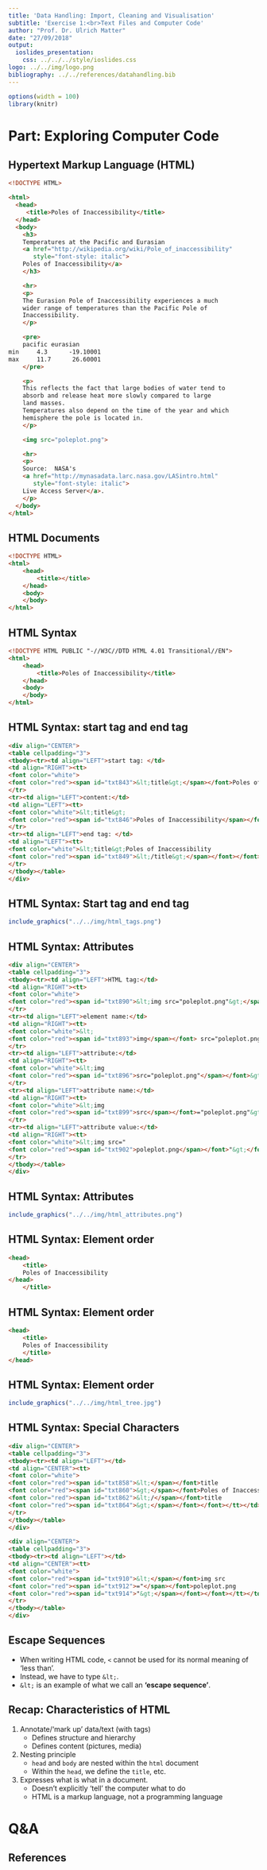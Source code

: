 ```yaml
---
title: 'Data Handling: Import, Cleaning and Visualisation'
subtitle: 'Exercise 1:<br>Text Files and Computer Code'
author: "Prof. Dr. Ulrich Matter"
date: "27/09/2018"
output:   
  ioslides_presentation:
    css: ../../../style/ioslides.css
logo: ../../img/logo.png
bibliography: ../../references/datahandling.bib
---
```




```r
options(width = 100)
library(knitr)
```


# Part: Exploring Computer Code

## Hypertext Markup Language (HTML) 

``` html
<!DOCTYPE HTML>

<html>
  <head>
     <title>Poles of Inaccessibility</title>
  </head>
  <body>
    <h3>
    Temperatures at the Pacific and Eurasian
    <a href="http://wikipedia.org/wiki/Pole_of_inaccessibility"
       style="font-style: italic">
    Poles of Inaccessibility</a>
    </h3>

    <hr>
    <p>
    The Eurasion Pole of Inaccessibility experiences a much
    wider range of temperatures than the Pacific Pole of
    Inaccessibility.
    </p>

    <pre>
    pacific eurasian
min     4.3      -19.10001
max     11.7      26.60001
    </pre>

    <p>
    This reflects the fact that large bodies of water tend to
    absorb and release heat more slowly compared to large
    land masses.
    Temperatures also depend on the time of the year and which
    hemisphere the pole is located in.
    </p>

    <img src="poleplot.png">

    <hr>
    <p>
    Source:  NASA's
    <a href="http://mynasadata.larc.nasa.gov/LASintro.html"
       style="font-style: italic">
    Live Access Server</a>.
    </p>
  </body>
</html>

```


## HTML Documents

``` html
<!DOCTYPE HTML>
<html>
    <head>
        <title></title>
    </head>
    <body>
    </body>
</html>
```


## HTML Syntax

``` html
<!DOCTYPE HTML PUBLIC "-//W3C//DTD HTML 4.01 Transitional//EN">
<html>
    <head>
        <title>Poles of Inaccessibility</title>
    </head>
    <body>
    </body>
</html>
```


## HTML Syntax: start tag and end tag
``` html

<div align="CENTER">
<table cellpadding="3">
<tbody><tr><td align="LEFT">start tag: </td>
<td align="RIGHT"><tt>
<font color="white">
<font color="red"><span id="txt843">&lt;title&gt;</span></font>Poles of Inaccessibility&lt;/title&gt;</font></tt></td>
</tr>
<tr><td align="LEFT">content:</td>
<td align="LEFT"><tt>
<font color="white">&lt;title&gt;
<font color="red"><span id="txt846">Poles of Inaccessibility</span></font>&lt;/title&gt;</font></tt></td>
</tr>
<tr><td align="LEFT">end tag: </td>
<td align="LEFT"><tt>
<font color="white">&lt;title&gt;Poles of Inaccessibility
<font color="red"><span id="txt849">&lt;/title&gt;</span></font></font></tt></td>
</tr>
</tbody></table>
</div>
```


## HTML Syntax: Start tag and end tag

```r
include_graphics("../../img/html_tags.png")
```



## HTML Syntax: Attributes
``` html

<div align="CENTER">
<table cellpadding="3">
<tbody><tr><td align="LEFT">HTML tag:</td>
<td align="RIGHT"><tt>
<font color="white">
<font color="red"><span id="txt890">&lt;img src="poleplot.png"&gt;</span></font></font></tt></td>
</tr>
<tr><td align="LEFT">element name:</td>
<td align="RIGHT"><tt>
<font color="white">&lt;
<font color="red"><span id="txt893">img</span></font> src="poleplot.png"&gt;</font></tt></td>
</tr>
<tr><td align="LEFT">attribute:</td>
<td align="RIGHT"><tt>
<font color="white">&lt;img 
<font color="red"><span id="txt896">src="poleplot.png"</span></font>&gt;</font></tt></td>
</tr>
<tr><td align="LEFT">attribute name:</td>
<td align="RIGHT"><tt>
<font color="white">&lt;img 
<font color="red"><span id="txt899">src</span></font>="poleplot.png"&gt;</font></tt></td>
</tr>
<tr><td align="LEFT">attribute value:</td>
<td align="RIGHT"><tt>
<font color="white">&lt;img src="
<font color="red"><span id="txt902">poleplot.png</span></font>"&gt;</font></tt></td>
</tr>
</tbody></table>
</div>
```

## HTML Syntax: Attributes

```r
include_graphics("../../img/html_attributes.png")
```


## HTML Syntax: Element order

``` html
<head>
    <title>
    Poles of Inaccessibility
</head>
    </title>
```

## HTML Syntax: Element order

``` html
<head>
    <title>
    Poles of Inaccessibility
    </title>
</head>
```

## HTML Syntax: Element order

```r
include_graphics("../../img/html_tree.jpg")
```


## HTML Syntax: Special Characters
``` html

<div align="CENTER">
<table cellpadding="3">
<tbody><tr><td align="LEFT"></td>
<td align="CENTER"><tt>
<font color="white">
<font color="red"><span id="txt858">&lt;</span></font>title
<font color="red"><span id="txt860">&gt;</span></font>Poles of Inaccessibility
<font color="red"><span id="txt862">&lt;/</span></font>title
<font color="red"><span id="txt864">&gt;</span></font></font></tt></td>
</tr>
</tbody></table>
</div>

<div align="CENTER">
<table cellpadding="3">
<tbody><tr><td align="LEFT"></td>
<td align="CENTER"><tt>
<font color="white">
<font color="red"><span id="txt910">&lt;</span></font>img src
<font color="red"><span id="txt912">="</span></font>poleplot.png
<font color="red"><span id="txt914">"&gt;</span></font></font></tt></td>
</tr>
</tbody></table>
</div>
```


## Escape Sequences

- When writing HTML code, `<` cannot be used for its normal meaning of 'less than'.
- Instead, we have to type `&lt;`.
- `&lt;` is an example of what we call an **'escape sequence'**.



##  Recap: Characteristics of HTML
1. Annotate/'mark up' data/text (with tags)
     -  Defines structure and hierarchy
     -  Defines content (pictures, media)

2. Nesting principle
     - `head` and `body` are nested within the `html` document
     - Within the `head`, we define the `title`, etc.
     
3. Expresses what is what in a document. 
     - Doesn't explicitly 'tell' the computer what to do
     - HTML is a markup language, not a programming language
     




# Q&A


<style>
slides > slide { overflow: scroll; }
slides > slide:not(.nobackground):after {
  content: '';
}
</style>

## References {.smaller}
